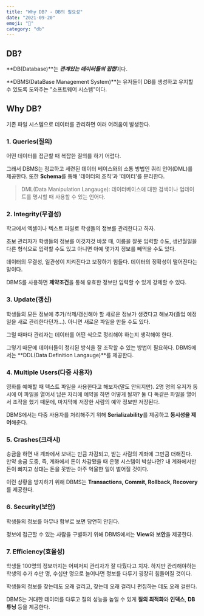 ```yaml
---
title: "Why DB? - DB의 필요성"
date: "2021-09-20"
emoji: "🤔"
category: "db"
---
```

## DB?
**DB(Database)**는 ***관계있는 데이터들의 집합***이다. 

**DBMS(DataBase Management System)**는 유저들이 DB를 생성하고 유지할 수 있도록 도와주는 "소프트웨어 시스템"이다.

## Why DB?
기존 파일 시스템으로 데이터를 관리하면 여러 어려움이 발생한다.

### 1. Queries(질의)

어떤 데이터를 접근할 때 복잡한 질의를 하기 어렵다.

그래서 DBMS는 정교하고 세련된 데이터 베이스와의 소통 방법인 쿼리 언어(DML)를 제공한다.
또한 **Schema**를 통해 '데이터의 조직'과 '데이터'를 분리한다.

> DML(Data Manipulation Langauge): 데이터베이스에 대한 검색이나 업데이트를 명시할 때 사용할 수 있는 언어다.

### 2. Integrity(무결성)

학교에서 엑셀이나 텍스트 파일로 학생들의 정보를 관리한다고 하자. 

초보 관리자가 학생들의 정보를 이것저것 바꿀 때, 이름을 잘못 입력할 수도, 생년월일을 다른 형식으로 입력할 수도 있고 아니면 아예 몇가지 정보를 빼먹을 수도 있다.

데이터의 무결성, 일관성이 지켜진다고 보장하기 힘들다. 데이터의 정확성이 떨어진다는 말이다.

DBMS를 사용하면 **제약조건**을 통해 유효한 정보만 입력할 수 있게 강제할 수 있다.

### 3. Update(갱신)

학생들의 모든 정보에 추가/삭제/갱신해야 할  새로운 정보가 생겼다고 해보자(졸업 예정일을 새로 관리한다던가...). 아니면 새로운 파일을 만들 수도 있다.

그럴 때마다 관리자는 데이터를 어떤 식으로 정리해야 하는지 생각해야 한다.

그렇기 때문에 데이터들이 정리된 방식을 잘 조작할 수 있는 방법이 필요하다. DBMS에서는 **DDL(Data Definition Langauge)**를 제공한다.

### 4. Multiple Users(다중 사용자)

영화를 예매할 때 텍스트 파일을 사용한다고 해보자(말도 안되지만). 2명 명의 유저가 동시에 이 파일을 열어서 남은 자리에 예약을 하면 어떻게 될까? 둘 다 똑같은 파일을 열어서 조작을 했기 때문에, 마지막에 저장한 사람의 예약 정보만 저장된다.

DBMS에서는 다중 사용자를 처리해주기 위해 **Serializability**를 제공하고 **동시성을 제어**해준다.

### 5. Crashes(크래시)

송금을 하면 내 계좌에서 보내는 만큼 차감되고, 받는 사람의 계좌에 그만큼 더해진다. 만약 송금 도중, 즉, 계좌에서 돈이 차감됐을 때 은행 시스템이 박살나면? 내 계좌에서만 돈이 빠지고 상대는 돈을 못받는 아주 억울한 일이 벌어질 것이다.

이런 상황을 방지하기 위해 DBMS는 **Transactions, Commit, Rollback, Recovery**를 제공한다.

### 6. Security(보안)

학생들의 정보를 아무나 함부로 보면 당연히 안된다.

정보에 접근할 수 있는 사람을 구별하기 위해 DBMS에서는 **View**와 **보안**을 제공한다.

### 7. Efficiency(효율성)

학생들 100명의 정보까지는 어찌저찌 관리자가 잘 다뤘다고 치자. 하지만 관리해야하는 학생의 수가 수만 명, 수십만 명으로 늘어나면 정보를 다루기 굉장히 힘들어질 것이다.

학생들의 정보를 찾는데도 오래 걸리고, 찾는데 오래 걸리니 편집하는 데도 오래 걸린다.

DBMS는 거대한 데이터를 다루고 질의 성능을 높일 수 있게 **질의 최적화**와 **인덱스**, **DB 튜닝** 등을 제공한다.